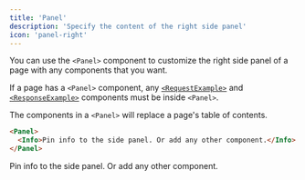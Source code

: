 ```yaml
---
title: 'Panel'
description: 'Specify the content of the right side panel'
icon: 'panel-right'
---
```


You can use the `<Panel>` component to customize the right side panel of a page with any components that you want.

If a page has a `<Panel>` component, any [`<RequestExample>`](/components/examples#request-example) and [`<ResponseExample>`](/components/examples#response-example) components must be inside `<Panel>`.

The components in a `<Panel>` will replace a page's table of contents.

````md
<Panel>
  <Info>Pin info to the side panel. Or add any other component.</Info>
</Panel>
````

<Panel>
  <Info>Pin info to the side panel. Or add any other component.</Info>
</Panel>
